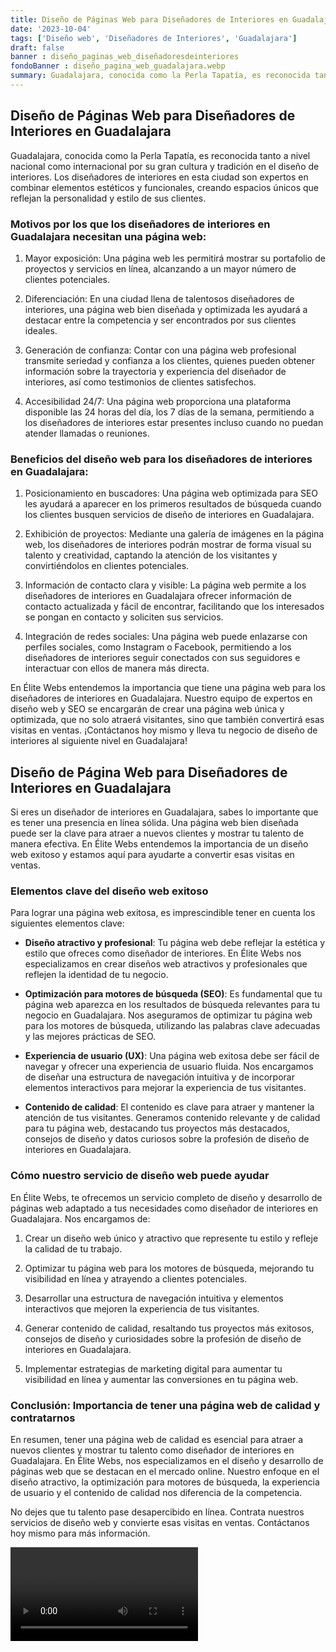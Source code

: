 ```yaml
---
title: Diseño de Páginas Web para Diseñadores de Interiores en Guadalajara
date: '2023-10-04'
tags: ['Diseño web', 'Diseñadores de Interiores', 'Guadalajara']
draft: false
banner : diseño_paginas_web_diseñadoresdeinteriores
fondoBanner : diseño_pagina_web_guadalajara.webp
summary: Guadalajara, conocida como la Perla Tapatía, es reconocida tanto a nivel nacional como internacional por su gran cultura y tradición en el diseño de interiores. Los diseñadores de interiores en esta ciudad son expertos en combinar elementos estéticos y funcionales, creando espacios únicos que reflejan la personalidad y estilo de sus clientes.
---
```


## Diseño de Páginas Web para Diseñadores de Interiores en Guadalajara

Guadalajara, conocida como la Perla Tapatía, es reconocida tanto a nivel nacional como internacional por su gran cultura y tradición en el diseño de interiores. Los diseñadores de interiores en esta ciudad son expertos en combinar elementos estéticos y funcionales, creando espacios únicos que reflejan la personalidad y estilo de sus clientes.

### Motivos por los que los diseñadores de interiores en Guadalajara necesitan una página web:

1. Mayor exposición: Una página web les permitirá mostrar su portafolio de proyectos y servicios en línea, alcanzando a un mayor número de clientes potenciales.

2. Diferenciación: En una ciudad llena de talentosos diseñadores de interiores, una página web bien diseñada y optimizada les ayudará a destacar entre la competencia y ser encontrados por sus clientes ideales.

3. Generación de confianza: Contar con una página web profesional transmite seriedad y confianza a los clientes, quienes pueden obtener información sobre la trayectoria y experiencia del diseñador de interiores, así como testimonios de clientes satisfechos.

4. Accesibilidad 24/7: Una página web proporciona una plataforma disponible las 24 horas del día, los 7 días de la semana, permitiendo a los diseñadores de interiores estar presentes incluso cuando no puedan atender llamadas o reuniones.

### Beneficios del diseño web para los diseñadores de interiores en Guadalajara:

1. Posicionamiento en buscadores: Una página web optimizada para SEO les ayudará a aparecer en los primeros resultados de búsqueda cuando los clientes busquen servicios de diseño de interiores en Guadalajara.

2. Exhibición de proyectos: Mediante una galería de imágenes en la página web, los diseñadores de interiores podrán mostrar de forma visual su talento y creatividad, captando la atención de los visitantes y convirtiéndolos en clientes potenciales.

3. Información de contacto clara y visible: La página web permite a los diseñadores de interiores en Guadalajara ofrecer información de contacto actualizada y fácil de encontrar, facilitando que los interesados se pongan en contacto y soliciten sus servicios.

4. Integración de redes sociales: Una página web puede enlazarse con perfiles sociales, como Instagram o Facebook, permitiendo a los diseñadores de interiores seguir conectados con sus seguidores e interactuar con ellos de manera más directa.

En Élite Webs entendemos la importancia que tiene una página web para los diseñadores de interiores en Guadalajara. Nuestro equipo de expertos en diseño web y SEO se encargarán de crear una página web única y optimizada, que no solo atraerá visitantes, sino que también convertirá esas visitas en ventas. ¡Contáctanos hoy mismo y lleva tu negocio de diseño de interiores al siguiente nivel en Guadalajara!

<GifSeo />

<Cta />

## Diseño de Página Web para Diseñadores de Interiores en Guadalajara

Si eres un diseñador de interiores en Guadalajara, sabes lo importante que es tener una presencia en línea sólida. Una página web bien diseñada puede ser la clave para atraer a nuevos clientes y mostrar tu talento de manera efectiva. En Élite Webs entendemos la importancia de un diseño web exitoso y estamos aquí para ayudarte a convertir esas visitas en ventas.

### Elementos clave del diseño web exitoso

Para lograr una página web exitosa, es imprescindible tener en cuenta los siguientes elementos clave:

- **Diseño atractivo y profesional**: Tu página web debe reflejar la estética y estilo que ofreces como diseñador de interiores. En Élite Webs nos especializamos en crear diseños web atractivos y profesionales que reflejen la identidad de tu negocio.

- **Optimización para motores de búsqueda (SEO)**: Es fundamental que tu página web aparezca en los resultados de búsqueda relevantes para tu negocio en Guadalajara. Nos aseguramos de optimizar tu página web para los motores de búsqueda, utilizando las palabras clave adecuadas y las mejores prácticas de SEO.

- **Experiencia de usuario (UX)**: Una página web exitosa debe ser fácil de navegar y ofrecer una experiencia de usuario fluida. Nos encargamos de diseñar una estructura de navegación intuitiva y de incorporar elementos interactivos para mejorar la experiencia de tus visitantes.

- **Contenido de calidad**: El contenido es clave para atraer y mantener la atención de tus visitantes. Generamos contenido relevante y de calidad para tu página web, destacando tus proyectos más destacados, consejos de diseño y datos curiosos sobre la profesión de diseño de interiores en Guadalajara.

### Cómo nuestro servicio de diseño web puede ayudar

En Élite Webs, te ofrecemos un servicio completo de diseño y desarrollo de páginas web adaptado a tus necesidades como diseñador de interiores en Guadalajara. Nos encargamos de:

1. Crear un diseño web único y atractivo que represente tu estilo y refleje la calidad de tu trabajo.

2. Optimizar tu página web para los motores de búsqueda, mejorando tu visibilidad en línea y atrayendo a clientes potenciales.

3. Desarrollar una estructura de navegación intuitiva y elementos interactivos que mejoren la experiencia de tus visitantes.

4. Generar contenido de calidad, resaltando tus proyectos más exitosos, consejos de diseño y curiosidades sobre la profesión de diseño de interiores en Guadalajara.

5. Implementar estrategias de marketing digital para aumentar tu visibilidad en línea y aumentar las conversiones en tu página web.

### Conclusión: Importancia de tener una página web de calidad y contratarnos

En resumen, tener una página web de calidad es esencial para atraer a nuevos clientes y mostrar tu talento como diseñador de interiores en Guadalajara. En Élite Webs, nos especializamos en el diseño y desarrollo de páginas web que se destacan en el mercado online. Nuestro enfoque en el diseño atractivo, la optimización para motores de búsqueda, la experiencia de usuario y el contenido de calidad nos diferencia de la competencia.

No dejes que tu talento pase desapercibido en línea. Contrata nuestros servicios de diseño web y convierte esas visitas en ventas. Contáctanos hoy mismo para más información.

<Video />

<CtaBot job='Diseñadores de Interiores' city='Guadalajara'/>

<Gmaps query='Guadalajara+españa+maps' />